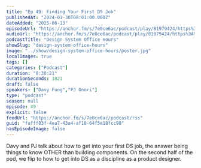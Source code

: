 ```yaml
---
title: "Ep 49: Finding Your First DS Job"
publishedAt: "2024-01-30T08:01:00.000Z"
dateAdded: "2025-06-13"
episodeUrl: "https://anchor.fm/s/7e0ce6ac/podcast/play/81979424/https%3A%2F%2Fd3ctxlq1ktw2nl.cloudfront.net%2Fstaging%2F2024-0-30%2Faff4d624-f6af-63fc-2761-d3c1323f8491.mp3"
audioUrl: "https://anchor.fm/s/7e0ce6ac/podcast/play/81979424/https%3A%2F%2Fd3ctxlq1ktw2nl.cloudfront.net%2Fstaging%2F2024-0-30%2Faff4d624-f6af-63fc-2761-d3c1323f8491.mp3"
podcastTitle: "Design System Office Hours"
showSlug: "design-system-office-hours"
image: "../show/design-system-office-hours/poster.jpg"
localImages: true
tags: []
categories: ["Podcast"]
duration: "0:30:21"
durationSeconds: 1821
draft: false
speakers: ["Davy Fung","PJ Onori"]
type: "podcast"
season: null
episode: 49
explicit: false
feedUrl: "https://anchor.fm/s/7e0ce6ac/podcast/rss"
guid: "fafff83f-4ea7-43a4-af18-64f5e18fcc98"
hasEpisodeImage: false
---
```

Davy and PJ talk about how to get into your first DS job, the answer being things to know OTHER than building components. On the second half of the pod, we flip to how to get into DS as a discipline as a product designer.
